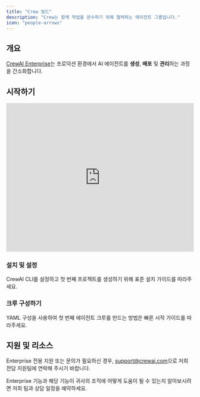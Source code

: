 ```yaml
---
title: "Crew 빌드"
description: "Crew는 함께 작업을 완수하기 위해 협력하는 에이전트 그룹입니다."
icon: "people-arrows"
---
```


## 개요

[CrewAI Enterprise](https://app.crewai.com)는 프로덕션 환경에서 AI 에이전트를 **생성**, **배포** 및 **관리**하는 과정을 간소화합니다.

## 시작하기

<iframe
    width="100%"
    height="400"
    src="https://www.youtube.com/embed/-kSOTtYzgEw"
    title="Building Crews with CrewAI CLI"
    frameborder="0"
    style={{ borderRadius: '10px' }}
    allow="accelerometer; autoplay; clipboard-write; encrypted-media; gyroscope; picture-in-picture"
    allowfullscreen
></iframe>

### 설치 및 설정

<Card title="표준 설치 따라하기" icon="wrench" href="/ko/installation">
  CrewAI CLI를 설정하고 첫 번째 프로젝트를 생성하기 위해 표준 설치 가이드를 따라주세요.
</Card>

### 크루 구성하기

<Card title="빠른 시작 튜토리얼" icon="rocket" href="/ko/quickstart">
  YAML 구성을 사용하여 첫 번째 에이전트 크루를 만드는 방법은 빠른 시작 가이드를 따라주세요.
</Card>

## 지원 및 리소스

Enterprise 전용 지원 또는 문의가 필요하신 경우, [support@crewai.com](mailto:support@crewai.com)으로 저희 전담 지원팀에 연락해 주시기 바랍니다.


<Card title="데모 예약" icon="calendar" href="mailto:support@crewai.com">
  Enterprise 기능과 해당 기능이 귀사의 조직에 어떻게 도움이 될 수 있는지 알아보시려면 저희 팀과 상담 일정을 예약하세요.
</Card>